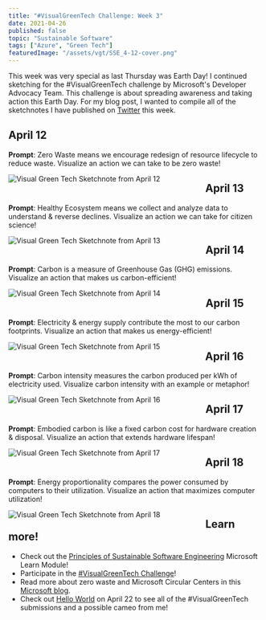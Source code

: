 ```yaml
---
title: "#VisualGreenTech Challenge: Week 3"
date: 2021-04-26
published: false
topic: "Sustainable Software"
tags: ["Azure", "Green Tech"]
featuredImage: "/assets/vgt/SSE_4-12-cover.png"
---
```


This week was very special as last Thursday was Earth Day! I continued sketching for the #VisualGreenTech challenge by Microsoft's Developer Advocacy Team. This challenge is about spreading awareness and taking action this Earth Day. For my blog post, I wanted to compile all of the sketchnotes I have published on [Twitter](https://twitter.com/locksleylk) this week.

## April 12

**Prompt**: Zero Waste means we encourage redesign of resource lifecycle to reduce waste. Visualize an action we can take to be zero waste!

<img
  src="/assets/vgt/VST_4-12.png"
  alt="Visual Green Tech Sketchnote from April 12"
  style="float: left; margin-right: 90px;"
/>

## April 13

**Prompt**: Healthy Ecosystem means we collect and analyze data to understand & reverse declines. Visualize an action we can take for citizen science!

<img
  src="/assets/vgt/VST_4-13.png"
  alt="Visual Green Tech Sketchnote from April 13"
  style="float: left; margin-right: 90px;"
/>

## April 14

**Prompt**: Carbon is a measure of Greenhouse Gas (GHG) emissions. Visualize an action that makes us carbon-efficient!

<img
  src="/assets/vgt/VST_4-14.png"
  alt="Visual Green Tech Sketchnote from April 14"
  style="float: left; margin-right: 90px;"
/>

## April 15

**Prompt**: Electricity & energy supply contribute the most to our carbon footprints. Visualize an action that makes us energy-efficient!

<img
  src="/assets/vgt/VST_4-15.png"
  alt="Visual Green Tech Sketchnote from April 15"
  style="float: left; margin-right: 90px;"
/>

## April 16

**Prompt**: Carbon intensity measures the carbon produced per kWh of electricity used. Visualize carbon intensity with an example or metaphor!

<img
  src="/assets/vgt/VST_4-16.png"
  alt="Visual Green Tech Sketchnote from April 16"
  style="float: left; margin-right: 90px;"
/>

## April 17

**Prompt**: Embodied carbon is like a fixed carbon cost for hardware creation & disposal. Visualize an action that extends hardware lifespan!

<img
  src="/assets/vgt/VST_4-17.png"
  alt="Visual Green Tech Sketchnote from April 17"
  style="float: left; margin-right: 90px;"
/>

## April 18

**Prompt**: Energy proportionality compares the power consumed by computers to their utilization. Visualize an action that maximizes computer utilization!

<img
  src="/assets/vgt/VST_4-18.png"
  alt="Visual Green Tech Sketchnote from April 18"
  style="float: left; margin-right: 90px;"
/>

## Learn more!

- Check out the [Principles of Sustainable Software Engineering](https://docs.microsoft.com/en-us/learn/modules/sustainable-software-engineering-overview/?WT.mc_id=twitter) Microsoft Learn Module!
- Participate in the [#VisualGreenTech Challenge](https://techcommunity.microsoft.com/t5/green-tech-blog/visualgreentech-challenge-earthday-2021/ba-p/2257548)!
- Read more about zero waste and Microsoft Circular Centers in this [Microsoft blog](https://blogs.microsoft.com/blog/2020/08/04/microsoft-direct-operations-products-and-packaging-to-be-zero-waste-by-2030/).
- Check out [Hello World](https://channel9.msdn.com/Shows/Hello-World) on April 22 to see all of the #VisualGreenTech submissions and a possible cameo from me!
